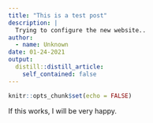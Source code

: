 ```yaml
---
title: "This is a test post"
description: |
  Trying to configure the new website..
author:
  - name: Unknown
date: 01-24-2021
output:
  distill::distill_article:
    self_contained: false
---
```



```r
knitr::opts_chunk$set(echo = FALSE)
```

If this works, I will be very happy.


